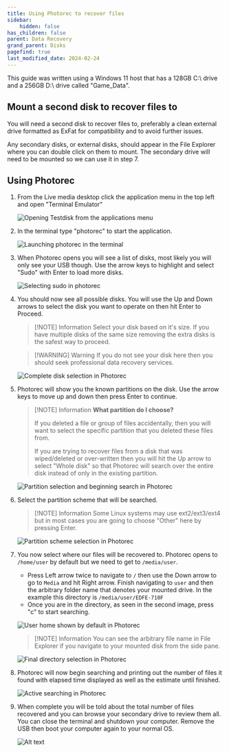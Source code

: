 ```yaml
---
title: Using Photorec to recover files
sidebar:
    hidden: false
has_children: false
parent: Data Recovery
grand_parent: Disks
pagefind: true
last_modified_date: 2024-02-24
---
```



<UseLLCD />


<DataRecoveryWarning />

This guide was written using a Windows 11 host that has a 128GB C:\ drive and a 256GB D:\ drive called "Game_Data".

## Mount a second disk to recover files to
You will need a second disk to recover files to, preferably a clean external drive formatted as ExFat for compatibility and to avoid further issues.

Any secondary disks, or external disks, should appear in the File Explorer where you can double click on them to mount. The secondary drive will need to be mounted so we can use it in step 7.

## Using Photorec
1. From the Live media desktop click the application menu in the top left and open "Terminal Emulator"

    ![Opening Testdisk from the applications menu](../../../../assets/testdisk/testdisk0.webp)

2. In the terminal type "photorec" to start the application.

    ![Launching photorec in the terminal](../../../../assets/photorec/photorec0.webp)

3. When Photorec opens you will see a list of disks, most likely you will only see your USB though. Use the arrow keys to highlight and select "Sudo" with Enter to load more disks.

    ![Selecting sudo in photorec](../../../../assets/photorec/photorec1.webp)
    
4. You should now see all possible disks. You will use the Up and Down arrows to select the disk you want to operate on then hit Enter to Proceed.

    > [!NOTE] Information
    > Select your disk based on it's size. If you have multiple disks of the same size removing the extra disks is the safest way to proceed.

    > [!WARNING] Warning
    > If you do not see your disk here then you should seek professional data recovery services.

    ![Complete disk selection in Photorec](../../../../assets/photorec/photorec2.webp)

5. Photorec will show you the known partitions on the disk. Use the arrow keys to move up and down then press Enter to continue.

    > [!NOTE] Information
    > **What partition do I choose?**
    > 
    > If you deleted a file or group of files accidentally, then you will want to select the specific partition that you deleted these files from.
    >
    > If you are trying to recover files from a disk that was wiped/deleted or over-written then you will hit the Up arrow to select "Whole disk" so that Photorec will search over the entire disk instead of only in the existing partition.

    ![Partition selection and beginning search in Photorec](../../../../assets/photorec/photorec3.webp)

6. Select the partition scheme that will be searched. 

    > [!NOTE] Information
    > Some Linux systems may use ext2/ext3/ext4 but in most cases you are going to choose "Other" here by pressing Enter.

    ![Partition scheme selection in Photorec](../../../../assets/photorec/photorec4.webp)

7. You now select where our files will be recovered to. Photorec opens to `/home/user` by default but we need to get to `/media/user`.
    - Press Left arrow twice to navigate to `/` then use the Down arrow to go to `Media` and hit Right arrow. Finish navigating to `user` and then the arbitrary folder name that denotes your mounted drive. In the example this directory is `/media/user/EDFE-710F`
    - Once you are in the directory, as seen in the second image, press "c" to start searching.

    ![User home shown by default in Photorec](../../../../assets/photorec/photorec5.webp)

    > [!NOTE] Information
    > You can see the arbitrary file name in File Explorer if you navigate to your mounted disk from the side pane.

   ![Final directory selection in Photorec](../../../../assets/photorec/photorec6.webp)

8. Photorec will now begin searching and printing out the number of files it found with elapsed time displayed as well as the estimate until finished.

    ![Active searching in Photorec](../../../../assets/photorec/photorec7.webp)

9. When complete you will be told about the total number of files recovered and you can browse your secondary drive to review them all. You can close the terminal and shutdown your computer. Remove the USB then boot your computer again to your normal OS.

    ![Alt text](../../../../assets/photorec/photorec8.webp)